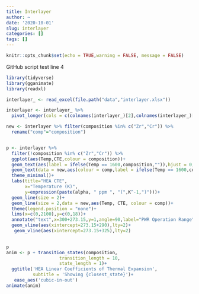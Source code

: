 ```yaml
---
title: Interlayer
author: ~
date: '2020-10-01'
slug: interlayer
categories: []
tags: []
---
```


```r
knitr::opts_chunk$set(echo = TRUE,warning = FALSE, message = FALSE)
```


GitHub script test line 4

```r
library(tidyverse)
library(gganimate)
library(readxl)

interlayer_ <- read_excel(file.path("data","interlayer.xlsx"))

interlayer <- interlayer_ %>% 
  pivot_longer(cols = c(colnames(interlayer_)[2],colnames(interlayer_)[9:15]),names_to = c("composition"),values_to=c("CTE"))

new <- interlayer %>% filter(composition %in% c("Zr","Cr")) %>%
  rename("comp"="composition")


p <- interlayer %>% 
  filter(!composition %in% c("Zr","Cr")) %>% 
  ggplot(aes(Temp,CTE,colour = composition))+
  geom_text(aes(label = ifelse(Temp == 1600,composition,"")),hjust = 0, nudge_y = 0.2,nudge_x = 20)+
  geom_text(data = new,aes(colour = comp,label = ifelse(Temp == 1600,comp,"")),hjust = 0, nudge_y = 0.2,nudge_x = 20)+
  theme_minimal()+
  labs(title="HEA CTE",
       x="Temperature (K)",
       y=expression(paste(alpha, " ppm ", "(",K^-1,")")))+
  geom_line(size = 2)+
  geom_line(size = 2,data = new,aes(Temp, CTE, colour = comp))+
  theme(legend.position = "none")+
  lims(x=c(0,2100),y=c(0,18))+
  annotate("text",x=300+273.15,y=1,angle=90,label="PWR Operation Range",size=3,hjust=0.15)+
  geom_vline(aes(xintercept=273.15+290),lty=2)+
   geom_vline(aes(xintercept=273.15+325),lty=2)

  
p
anim <- p + transition_states(composition,
                    transition_length = 10,
                    state_length = 1)+
  ggtitle('HEA Linear Coefficients of Thermal Expansion',
          subtitle = 'Showing {closest_state}')+
   ease_aes('cubic-in-out')
animate(anim)
```
